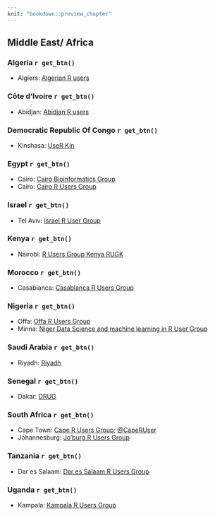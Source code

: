 ```yaml
---
knit: "bookdown::preview_chapter"
---
```


## Middle East/ Africa

### Algeria `r get_btn()`

 * Algiers: [Algerian R users](https://www.facebook.com/groups/1135595893158091/)
 
### Côte d'Ivoire `r get_btn()`

 * Abidjan: [Abidjan R users](https://www.meetup.com/Abidjan-R-users-Meetup/)
 
### Democratic Republic Of Congo `r get_btn()`

  * Kinshasa: [UseR Kin](https://www.meetup.com/fr-FR/user-kin/)

### Egypt `r get_btn()`

  * Cairo: [Cairo Bioinformatics Group](https://www.meetup.com/Cairo-Bioinformatics-Group/)
  * Cairo: [Cairo R Users Group](https://www.meetup.com/Cairo-R-Users-Group/)

### Israel `r get_btn()`

  * Tel Aviv: [Israel R User Group](https://groups.google.com/group/israel-r-user-group)

### Kenya `r get_btn()`

  * Nairobi: [R Users Group Kenya RUGK](https://www.meetup.com/Nairobi-R-Users-Group/)
  
### Morocco `r get_btn()`

  * Casablanca: [Casablanca R Users Group](https://www.meetup.com/Casablanca-R-Users-Group/)

### Nigeria `r get_btn()`

  * Offa: [Offa R Users Group](https://www.meetup.com/FEDPOFA-R-Users-Group/)
  * Minna: [Niger Data Science and machine learning in R User Group](https://www.meetup.com/Minna-Data-Science-Meetup-Group/)

### Saudi Arabia `r get_btn()`

  * Riyadh: [Riyadh](https://riyadhusergroup.wordpress.com/)

### Senegal `r get_btn()`

  * Dakar: [DRUG](https://www.meetup.com/DakaR-R-User-Group/)

### South Africa `r get_btn()`

  * Cape Town: [Cape R Users Group](https://caperuser.wordpress.com/); [\@CapeRUser](https://twitter.com/CapeRUser)
  * Johannesburg: [Jo'burg R Users Group](https://www.meetup.com/Joburg-R-Users-Group)

### Tanzania `r get_btn()`

  * Dar es Salaam: [Dar es Salaam R Users Group](https://www.meetup.com/DarEs-Salaam-R-users/)

### Uganda `r get_btn()`

  * Kampala: [Kampala R Users Group](https://www.meetup.com/Kampala-R-Users-Group/)
